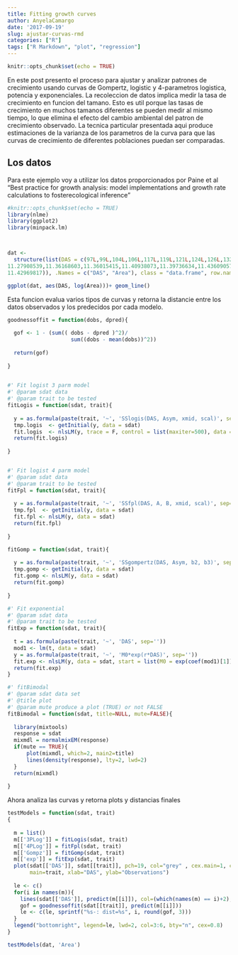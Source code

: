 ```yaml
---
title: Fitting growth curves
author: AnyelaCamargo
date: '2017-09-19'
slug: ajustar-curvas-rmd
categories: ["R"]
tags: ["R Markdown", "plot", "regression"]
---
```



```r
knitr::opts_chunk$set(echo = TRUE)
```

En este post presento el proceso para ajustar y analizar patrones de crecimiento usando curvas de Gompertz, logistic y 4-parametros logistica, potencia y exponenciales. La recoleccion de datos implica medir la tasa de crecimiento en funcion del tamano. Esto es util porque las tasas de crecimiento en muchos tamanos diferentes se pueden medir al mismo tiempo, lo que elimina el efecto del cambio ambiental del patron de crecimiento observado. La tecnica particular presentada aqui produce estimaciones de la varianza de los parametros de la curva para que las curvas de crecimiento de diferentes poblaciones puedan ser comparadas.

## Los datos

Para este ejemplo voy a utilizar los datos proporcionados por Paine et al "Best practice for growth analysis: model implementations and growth rate calculations to fosterecological inference" 


```r
#knitr::opts_chunk$set(echo = TRUE)
library(nlme)
library(ggplot2)
library(minpack.lm)



dat <- 
  structure(list(DAS = c(97L,99L,104L,106L,117L,119L,121L,124L,126L,132L,136L,141L,148L,150L,158L,164L,166L,168L,170L,172L), Area = c(8.370800727, 8.64213355,9.174472016, 9.362132007,10.41167566,10.56785796,10.67644391,10.86194839,10.91280857,11.13945071,11.2288634,
11.27908539,11.36168603,11.36015415,11.40938073,11.39736634,11.43609057,11.4300116,11.43073739,
11.42969817)), .Names = c("DAS", "Area"), class = "data.frame", row.names = c(NA, -20L))

```


```r
ggplot(dat, aes(DAS, log(Area)))+ geom_line()


```

Esta funcion evalua varios tipos de curvas y retorna la distancie entre los datos observados y los predecidos por cada modelo.

```r

goodnessoffit = function(dobs, dpred){
  
  gof <- 1 - (sum(( dobs - dpred )^2)/
                    sum((dobs - mean(dobs))^2))
  
  return(gof)
  
}
  

#' Fit logist 3 parm model
#' @param sdat data
#' @param trait to be tested
fitLogis = function(sdat, trait){
  
  y = as.formula(paste(trait, '~', 'SSlogis(DAS, Asym, xmid, scal)', sep=''))
  tmp.logis  <- getInitial(y, data = sdat)
  fit.logis  <- nlsLM(y, trace = F, control = list(maxiter=500), data = sdat)
  return(fit.logis)
 
}


#' Fit logist 4 parm model
#' @param sdat data
#' @param trait to be tested
fitFpl = function(sdat, trait){
  
  y = as.formula(paste(trait, '~', 'SSfpl(DAS, A, B, xmid, scal)', sep=''))
  tmp.fpl  <- getInitial(y, data = sdat)
  fit.fpl <- nlsLM(y, data = sdat)
  return(fit.fpl)
  
}

fitGomp = function(sdat, trait){
  
  y = as.formula(paste(trait, '~', 'SSgompertz(DAS, Asym, b2, b3)', sep=''))
  tmp.gomp <- getInitial(y, data = sdat)
  fit.gomp <- nlsLM(y, data = sdat)
  return(fit.gomp)
  
}

#' Fit exponential
#' @param sdat data
#' @param trait to be tested
fitExp = function(sdat, trait){
  
  t = as.formula(paste(trait, '~', 'DAS', sep=''))
  mod1 <- lm(t, data = sdat)
  y = as.formula(paste(trait, '~', 'M0*exp(r*DAS)', sep=''))
  fit.exp <- nlsLM(y, data = sdat, start = list(M0 = exp(coef(mod1)[1]), r = coef(mod1)[2]))
  return(fit.exp)
}

#' fitBimodal
#' @param sdat data set
#' @title plot
#' @param mute produce a plot (TRUE) or not FALSE
fitBimodal = function(sdat, title=NULL, mute=FALSE){
  
  library(mixtools)
  response = sdat
  mixmdl = normalmixEM(response)
  if(mute == TRUE){
      plot(mixmdl, which=2, main2=title)
      lines(density(response), lty=2, lwd=2)
  }
  return(mixmdl)
  
}
```

Ahora analiza las curvas y retorna plots y distancias finales

```r

testModels = function(sdat, trait)
{
  
  m = list()
  m[['3PLog']] = fitLogis(sdat, trait)
  m[['4PLog']] = fitFpl(sdat, trait)
  m[['Gompz']] = fitGomp(sdat, trait)
  m[['exp']] = fitExp(sdat, trait)
  plot(sdat[['DAS']], sdat[[trait]], pch=19, col="grey" , cex.main=1, cex.lab=1.2,
       main=trait, xlab="DAS", ylab="Observations")
  
  le <- c()
  for(i in names(m)){
    lines(sdat[['DAS']], predict(m[[i]]), col=(which(names(m) == i)+2), lwd=2) 
    gof = goodnessoffit(sdat[[trait]], predict(m[[i]]))
    le <- c(le, sprintf("%s-: dist=%s", i, round(gof, 3)))
  }
  legend("bottomright", legend=le, lwd=2, col=3:6, bty="n", cex=0.8)
}

testModels(dat, 'Area')
```



